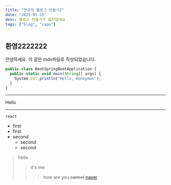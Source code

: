 ```yaml
---
title: "현규의 블로그 만들기2"
date: "2025-05-25"
desc: 블로그 만들기가 쉽지않네요
tags: ["blog", "capo"]
---
```

 
## 환영2222222
 
안녕하세요. 이 글은 mdx파일로 작성되었습니다.
```ts
public class BootSpringBootApplication {
  public static void main(String[] args) {
    System.out.println("Hello, Honeymon");
  }
}
```
* * *
Hello
* * *
`react`
- first
- first
- second
  - second
  - second

>hello
>>it's me
>>>how are you
~~cancel~~
[naver](https://naver.com)